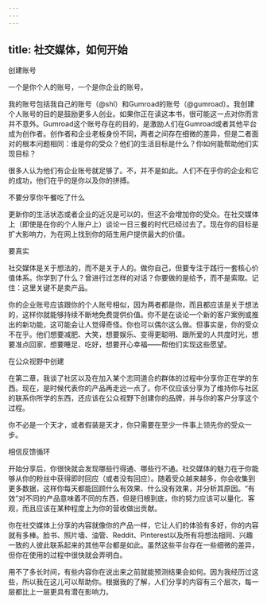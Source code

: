 ```yaml
---
---
---
```

title: 社交媒体，如何开始
---





创建账号


一个是你个人的账号，一个是你企业的账号。

我的账号包括我自己的账号（@shl）和Gumroad的账号（@gumroad）。我创建个人账号的目的是鼓励更多人创业。如果你正在读这本书，很可能这一点对你而言并不意外。Gumroad这个账号存在的目的，是激励人们在Gumroad或者其他平台成为创作者。创作者和企业老板身份不同，两者之间存在细微的差异，但是二者面对的根本问题相同：谁是你的受众？他们的生活目标是什么？你如何能帮助他们实现目标？

很多人认为他们有企业账号就足够了。不，并不是如此。人们不在乎你的企业和它的成功，他们在乎的是你以及你的拼搏。





不要分享你午餐吃了什么


更新你的生活状态或者企业的近况是可以的，但这不会增加你的受众。在社交媒体上（即使是在你的个人账户上）谈论一日三餐的时代已经过去了。现在你的目标是扩大影响力，为在网上找到你的陌生用户提供最大的价值。





要真实


社交媒体是关于想法的，而不是关于人的。做你自己，但要专注于践行一套核心价值体系。你学到了什么？曾进行过怎样的对话？你要做的是给予，而不是索取。记住：这里关键不是卖产品。

你的企业账号应该跟你的个人账号相似，因为两者都是你，而且都应该是关于想法的，这样你就能够持续不断地免费提供价值。你不是在谈论一个新的客户案例或推出的新功能，这可能会让人觉得奇怪。你也可以偶尔这么做。但事实是，你的受众不在乎。他们想要减肥、大笑，想要娱乐、变得更聪明、跟所爱的人共度时光，想要准点回家，想要睡足、吃好，想要开心幸福——帮他们实现这些愿望。





在公众视野中创建


在第二章，我谈了社区以及在加入某个志同道合的群体的过程中分享你正在学的东西。现在，是时候代表你的产品再走远一点了。你不仅应该分享为了维持你与社区的联系你所学的东西，还应该在公众视野下创建你的品牌，并与你的客户分享这个过程。

你不必是一个天才，或者假装是天才，你只需要在至少一件事上领先你的受众一步。





相信反馈循环


开始分享后，你很快就会发现哪些行得通、哪些行不通。社交媒体的魅力在于你能够从你的粉丝中获得即时回应（或者没有回应）。随着受众越来越多，你会收集到更多数据，这样你每天都能回顾什么有效果、什么没有效果，并分析其原因。“有效”对不同的产品意味着不同的东西，但是归根到底，你的努力应该可以量化、客观，而且应该在某种程度上为你的营收做出贡献。

你在社交媒体上分享的内容就像你的产品一样，它让人们的体验有多好，你的内容就有多棒。脸书、照片墙、油管、Reddit、Pinterest以及所有将想法相同、兴趣一致的人彼此联系起来的其他平台都是如此。虽然这些平台存在一些细微的差异，但你在使用的过程中很快就会弄明白。

用不了多长时间，有些内容你在说出来之前就能预测结果会如何。因为我经历过这些，所以我在这儿可以帮助你。根据我的了解，人们分享的内容有三个层次，每一层都比上一层更具有潜在影响力。